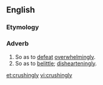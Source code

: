 ==English==

===Etymology===
{{suffix|crushing|ly}}

===Adverb===
{{en-adv}}

# So as to [[defeat]] [[overwhelming]]ly.
# So as to [[belittle]]; [[disheartening]]ly.

[[et:crushingly]]
[[vi:crushingly]]